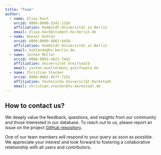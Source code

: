 ```yaml
---
title: "Team"
author:
  - name: Elias Koch
    orcid: 0009-0000-3341-219X
    affiliation: Humboldt-Universität zu Berlin
    email: elias.koch@student.hu-berlin.de
  - name: Daniel Kuhlen
    orcid: 0009-0009-4863-6458
    affiliation: Humboldt-Universität zu Berlin
    email: kuhlenda@hu-berlin.de
  - name: Jochen Müller
    orcid: 0000-0003-4021-7442
    affiliation: Universität Greifswald
    email: jochen.mueller@uni-greifswald.de
  - name: Christian Stecker
    orcid: 0000-0001-9577-7151
    affiliation: Technische Universität Darmstadt
    email: christian.stecker@tu-darmstadt.de
---
```


## How to contact us?
We deeply value the feedback, questions, and insights from our community and those interested in our database. To reach out to us, please report an issue on the project [GitHub repository](https://github.com/StatePol/Database/issues/new).

One of our team members will respond to your query as soon as possible. We appreciate your interest and look forward to fostering a collaborative relationship with all users and contributors.
